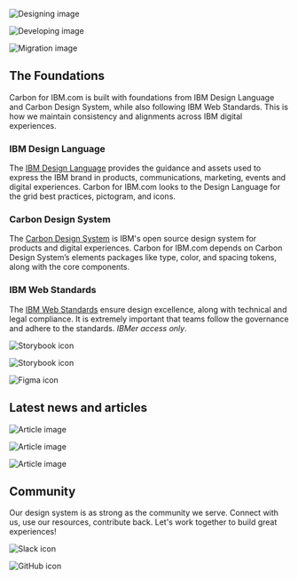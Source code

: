 

<Row className="resource-card-group feature-card-group">
<Column colMd={4} colLg={4} noGutterSm>
    <ImageCard
      title="Design"
      aspectRatio="1:1"
      href="/designing"
      actionIcon="arrowRight"
      titleColor="dark"
      subTitleColor="dark"
      iconColor="dark"
      >

![Designing image](../images/homepage/design.png)

  </ImageCard>
</Column>

<Column colMd={4} colLg={4} noGutterSm>
    <ImageCard
      title="Develop"
      aspectRatio="1:1"
      href="/developing"
      actionIcon="arrowRight"
      titleColor="dark"
      subTitleColor="dark"
      iconColor="dark"
      >

![Developing image](../images/homepage/develop.png)

  </ImageCard>
</Column>

<Column colMd={4} colLg={4} noGutterSm>
    <ImageCard
      title="Migration guide"
      aspectRatio="1:1"
      href="/contributing/overview"
      actionIcon="arrowRight"
      titleColor="dark"
      subTitleColor="dark"
      iconColor="dark"
      >

![Migration image](../images/homepage/migration.png)

  </ImageCard>
</Column>
</Row>

## The Foundations

Carbon for IBM.com is built with foundations from IBM Design Language and Carbon Design System, while also following IBM Web Standards. This is how we maintain consistency and alignments across IBM digital experiences.

<Row>
<Column colMd={2} colLg={4}>

### IBM Design Language

</Column>
<Column colMd={6} colLg={8}>

The <a href="https://www.ibm.com/design/language/" target="_blank">IBM Design Language</a> provides the guidance and assets used to express the IBM brand in products, communications, marketing, events and digital experiences. Carbon for IBM.com looks to the Design Language for the grid best practices, pictogram, and icons.

</Column>
</Row>

<Row>
<Column colMd={2} colLg={4}>

### Carbon Design System

</Column>
<Column colMd={6} colLg={8}>

The <a href="https://carbondesignsystem.com/" target="_blank">Carbon Design System</a> is IBM's open source design system for products and digital experiences. Carbon for IBM.com depends on Carbon Design System’s elements packages like type, color, and spacing tokens, along with the core components.

</Column>
</Row>

<Row>
<Column colMd={2} colLg={4}>

### IBM Web Standards

</Column>
<Column colMd={6} colLg={8}>

The <a href="https://www.ibm.com/standards/web/" target="_blank">IBM Web Standards</a> ensure design excellence, along with technical and legal compliance. It is extremely important that teams follow the governance and adhere to the standards. <em>IBMer access only</em>.

</Column>
</Row>

<Row className="square-card-group">
  <SquareCard
    title="IBM Design Language"
    bodyText="Essential assets and guidance  used to express our brand in any IBM experience we design."
    href="https://www.ibm.com/design/language/"
    >
  </SquareCard>
</Row
## Resources

<Row className="resource-card-group">
  <Column colMd={4} colLg={4} noGutterSm>
   <ResourceCard
       title="Web Components Storybook"
       target="_blank"
       href="https://www.ibm.com/standards/carbon/web-components/"
       >

![Storybook icon](../images/icon/storybook.svg)

</ResourceCard>
  </Column>
<Column colLg={4} colMd={4} noGutterSm>
  <ResourceCard
    title="Web Components: React Wrapper Storybook"
    target="_blank"
    href="https://www.ibm.com/standards/carbon/react/"
    >

![Storybook icon](../images/icon/storybook.svg)

  </ResourceCard>
</Column>

<Column colLg={4} colMd={4} noGutterSm>
  <ResourceCard
    title="Figma kit"
    actionIcon="arrowRight"
    href="/designing/figma-kit"
    >

![Figma icon](../images/icon/figma.svg)

</ResourceCard>
</Column>
</Row>

## Latest news and articles

<Row>
<Column colMd={4} colLg={4} noGutterMdLeft>
    <ArticleCard
      title="Carbon Web Components V2: Full Release"
      author="Ariella Gilmore"
      date="Aug 17, 2023"
      href="https://medium.com/carbondesign/carbon-web-components-v2-full-release-40fc25c73bef"
      actionIcon="arrowRight">

![Article image](../images/homepage/articles-cwc-v2-release.png)

  </ArticleCard>
  </Column>

<Column colMd={4} colLg={4} noGutterMdLeft>
    <ArticleCard
      title="Release Candidate: Carbon Web Components v2"
      author="Ariella Gilmore"
      date="Jun 27, 2023"
      href="https://medium.com/carbondesign/carbon-web-components-v2-release-candidate-2f3acb940406"
      actionIcon="arrowRight">

![Article image](../images/homepage/articles-cwc-rc.png)

  </ArticleCard>
  </Column>

<Column colMd={4} colLg={4} noGutterMdLeft>
    <ArticleCard
      title="Introducing: Carbon Web Components v2"
      author="Ariella Gilmore"
      date="Mar 30, 2023"
      href="https://medium.com/carbondesign/introducing-carbon-web-components-v2-bfc5fc8d58d9"
      actionIcon="arrowRight">

![Article image](../images/homepage/article-introducing-cwc.png)

  </ArticleCard>
  </Column>
</Row>

## Community

Our design system is as strong as the community we serve. Connect with us, use our resources,
contribute back. Let's work together to build great experiences!

<Row className="resource-card-group">
  <Column colMd={4} colLg={4} noGutterSm>
    <ResourceCard
      title="Slack"
      actionIcon="arrowRight"
      href="https://app.slack.com/client/T1GPWGMPT/C2PLX8GQ6"
      >

![Slack icon](../images/icon/slack-mark.svg)

</ResourceCard>
  </Column>
<Column colLg={4} colMd={4} noGutterSm>
  <ResourceCard
    title="GitHub"
    actionIcon="arrowRight"
    href="https://github.com/carbon-design-system/carbon-for-ibm-dotcom"
    >

![GitHub icon](../images/icon/github-icon.svg)

</ResourceCard>
  </Column>
</Row>
